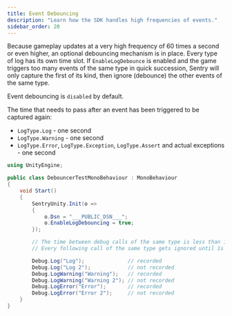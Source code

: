 ```yaml
---
title: Event Debouncing
description: "Learn how the SDK handles high frequencies of events."
sidebar_order: 20
---
```


Because gameplay updates at a very high frequency of 60 times a second or even higher, an optional debouncing mechanism is in place. Every type of log has its own time slot. If `EnableLogDebounce` is enabled and the game triggers too many events of the same type in quick succession, Sentry will only capture the first of its kind, then ignore (debounce) the other events of the same type.

Event debouncing is `disabled` by default.

The time that needs to pass after an event has been triggered to be captured again:

* `LogType.Log` - one second
* `LogType.Warning` - one second
* `LogType.Error`, `LogType.Exception`, `LogType.Assert` and actual exceptions - one second

```csharp
using UnityEngine;

public class DebouncerTestMonoBehaviour : MonoBehaviour
{
    void Start()
    {
        SentryUnity.Init(o =>
        {
            o.Dsn = "___PUBLIC_DSN___";
            o.EnableLogDebouncing = true;
        });

        // The time between debug calls of the same type is less than 1s
        // Every following call of the same type gets ignored until 1s has passed

        Debug.Log("Log");              // recorded
        Debug.Log("Log 2");            // not recorded
        Debug.LogWarning("Warning");   // recorded
        Debug.LogWarning("Warning 2"); // not recorded
        Debug.LogError("Error");       // recorded
        Debug.LogError("Error 2");     // not recorded
    }
}
```
